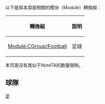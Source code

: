{{CGroupH|name=俄超|desc=俄超}}<noinclude>[[Category:體育公共轉換組模板|足{{SUBPAGENAME}}]]

以下是與本頁面相關的模块（Module）轉換組：
{| class="wikitable"
! 轉換組 || 說明
|-
| [[Module:CGroup/Football]] || 足球
|}

本页面没有类似于NoteTA的数量限制。

== 球隊 ==
</noinclude>
{{CItem|zh:安卡;zh-hans:安卡;zh-hk:阿馬卡;zh-tw:安卡;zh-mo:安卡|original=Амкар}}
{{CItem|zh:安日;zh-hans:安郅;zh-hk:安治;zh-tw:安芝;zh-mo:安捷|original=Анжи}}
{{CItem|zh:库尔斯克前卫;zh-hant:庫斯克先鋒;zh-hk:艾雲加特庫斯克;zh-hans:库尔斯克前卫;|original=Авангард Курск}}
{{CItem|zh:莫斯科迪纳摩;zh-hans:莫斯科迪纳摩;zh-hk:莫斯科戴拿模;zh-tw:莫斯科發電機;|original=ФК Динамо Москва}}
{{CItem|zh:迪纳摩;zh-hans:迪纳摩;zh-hk:戴拿模;zh-tw:迪納摩;|original=Динамо}}
{{CItem|zh:哈巴罗夫斯克;zh-hans:哈巴罗夫斯克;zh-hk:卡巴羅斯克;zh-tw:哈巴羅夫斯克;zh-mo:卡巴羅斯克|original=Хабаровск}}
{{CItem|zh:克拉斯诺达尔;zh-hans:克拉斯诺达尔;zh-hk:卡斯洛達;zh-tw:克拉斯諾達爾;zh-mo:克拉斯諾達爾|original=Краснодар}}
{{CItem|zh:库班;zh-hans:库班;zh-hk:古賓;zh-tw:庫班;zh-mo:庫班|original=Кубан}}
{{CItem|zh:苏维埃之翼;zh-hans:苏维埃之翼;zh-hk:蘇維埃之翼;zh-tw:蘇維埃之翼;|original=Крылья Советов Самара}}
{{CItem|zh:萨马拉;zh-hans:萨马拉;zh-hk:森馬拉;zh-tw:薩馬拉;|original=Самара}}
{{CItem|zh:摩度維亞;zh-hans:莫尔多瓦;zh-hk:摩度維亞;zh-tw:莫爾多瓦;zh-mo:莫爾多維亞|original=Мордовия}}
{{CItem|zh:羅斯托夫;zh-hans:罗斯托夫;zh-hk:羅斯托夫;zh-tw:羅斯托夫;zh-mo:羅斯杜夫|original=Ростов}}
{{CItem|zh:喀山红宝石;zh-hans:喀山红宝石;zh-hk:魯賓卡山;zh-tw:喀山魯賓;zh-mo:卡山魯賓|original=Рубин Казан}}
{{CItem|zh:辛歷克;zh-hans:辛尼克;zh-hk:辛歷克;zh-tw:辛尼克;|original=ФК Шинник Ярославль}}
{{CItem|zh:莫斯科斯巴达克;zh-hans:莫斯科斯巴达克;zh-hk:莫斯科斯巴達;zh-tw:莫斯科斯巴達克;|original=ФК Спартак Москва}}
{{CItem|zh:罗托尔;zh-hans:罗托尔;zh-hk:羅達;zh-tw:羅托爾;|original=ФК Ротор Волгоград}}
{{CItem|zh:斯巴达克;zh-hans:斯巴达克;zh-hk:斯巴達;zh-tw:斯巴達克;|original=Спартак}}
{{CItem|zh:阿合馬格羅茲尼;zh-hans:阿合马格罗兹尼;zh-hk:阿合馬格羅茲尼;zh-tw:阿合馬格羅茲尼;zh-mo:阿合馬格羅茲尼|original=Ахмат Грозный}}<!--捷列克2017年改名為「阿合馬格羅茲尼」，以紀念車臣前領導人阿合馬・卡德羅夫。-->
{{CItem|zh:托木斯克;zh-hans:托木斯克汤姆;zh-hk:杜莫斯;zh-tw:托木斯克湯姆;zh-mo:湯斯克|original=Томь Томск}}
{{CItem|zh:杜斯奴;zh-hans:托斯诺;zh-hk:杜斯奴;zh-tw:托斯諾;zh-mo:杜斯奴|original=ФК Тосно}}
{{CItem|zh:泽尼特;zh-hans:泽尼特;zh-hk:辛尼特;zh-tw:澤尼特;zh-mo:聖彼得斯堡|original=Зенит}}
{{CItem|zh:圣彼得堡泽尼特;zh-hans:圣彼得堡泽尼特;zh-hk:聖彼得堡辛尼特;zh-tw:聖彼得堡澤尼特;zh-mo:聖彼得堡辛尼特|original=ФК Зенит Санкт-Петербург}}
<noinclude>
</noinclude>{{CGroupF}}